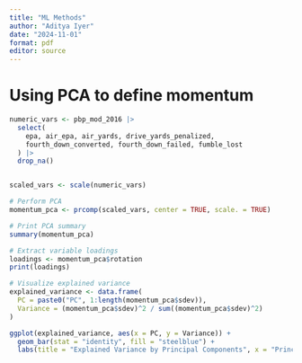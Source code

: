 ```yaml
---
title: "ML Methods"
author: "Aditya Iyer"
date: "2024-11-01"
format: pdf
editor: source
---
```

# Using PCA to define momentum

```r
numeric_vars <- pbp_mod_2016 |> 
  select(
    epa, air_epa, air_yards, drive_yards_penalized, 
    fourth_down_converted, fourth_down_failed, fumble_lost
  ) |> 
  drop_na()


scaled_vars <- scale(numeric_vars)
```

```r
# Perform PCA
momentum_pca <- prcomp(scaled_vars, center = TRUE, scale. = TRUE)

# Print PCA summary
summary(momentum_pca)

# Extract variable loadings
loadings <- momentum_pca$rotation
print(loadings)
```

```r
# Visualize explained variance
explained_variance <- data.frame(
  PC = paste0("PC", 1:length(momentum_pca$sdev)),
  Variance = (momentum_pca$sdev)^2 / sum((momentum_pca$sdev)^2)
)

ggplot(explained_variance, aes(x = PC, y = Variance)) +
  geom_bar(stat = "identity", fill = "steelblue") +
  labs(title = "Explained Variance by Principal Components", x = "Principal Component", y = "Proportion of Variance")

```


